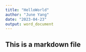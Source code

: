 ```yaml
---
title: "HelloWorld"
author: "June Yang"
date: "2023-04-23"
output: word_document
---
```


## This is a markdown file

